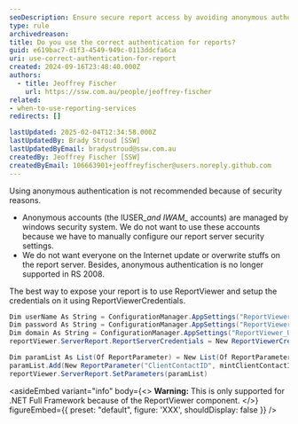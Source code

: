 ```yaml
---
seoDescription: Ensure secure report access by avoiding anonymous authentication and using ReportViewer with proper credentials.
type: rule
archivedreason:
title: Do you use the correct authentication for reports?
guid: e619bac7-d1f3-4549-949c-0113ddcfa6ca
uri: use-correct-authentication-for-report
created: 2024-09-16T23:48:40.000Z
authors:
  - title: Jeoffrey Fischer
    url: https://ssw.com.au/people/jeoffrey-fischer
related:
- when-to-use-reporting-services
redirects: []

lastUpdated: 2025-02-04T12:34:58.000Z
lastUpdatedBy: Brady Stroud [SSW]
lastUpdatedByEmail: bradystroud@ssw.com.au
createdBy: Jeoffrey Fischer [SSW]
createdByEmail: 106663901+jeoffreyfischer@users.noreply.github.com
---
```


Using anonymous authentication is not recommended because of security reasons.
* Anonymous accounts (the IUSER_*and IWAM_* accounts) are managed by windows security system. We do not want to use these accounts because we have to manually configure our report server security settings.
* We do not want everyone on the Internet update or overwrite stuffs on the report server. Besides, anonymous authentication is no longer supported in RS 2008.

The best way to expose your report is to use ReportViewer and setup the credentials on it using ReportViewerCredentials.

```csharp
Dim userName As String = ConfigurationManager.AppSettings("ReportViewer_UserName")
Dim password As String = ConfigurationManager.AppSettings("ReportViewer_Password")
Dim domain As String = ConfigurationManager.AppSettings("ReportViewer_UserDomain")
reportViewer.ServerReport.ReportServerCredentials = New ReportViewerCredential(userName, password, domain)

Dim paramList As List(Of ReportParameter) = New List(Of ReportParameter)
paramList.Add(New ReportParameter("ClientContactID", mintClientContactID, False))
reportViewer.ServerReport.SetParameters(paramList)
```

<asideEmbed
  variant="info"
  body={<>
    **Warning:** This is only supported for .NET Full Framework because of the ReportViewer component.
  </>}
  figureEmbed={{
    preset: "default",
    figure: 'XXX',
    shouldDisplay: false
  }}
/>
